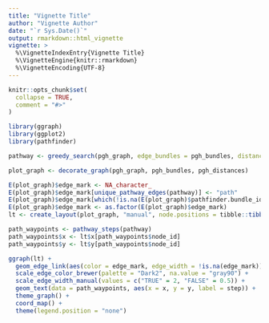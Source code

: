 ```yaml
---
title: "Vignette Title"
author: "Vignette Author"
date: "`r Sys.Date()`"
output: rmarkdown::html_vignette
vignette: >
  %\VignetteIndexEntry{Vignette Title}
  %\VignetteEngine{knitr::rmarkdown}
  %\VignetteEncoding{UTF-8}
---
```


```r
knitr::opts_chunk$set(
  collapse = TRUE,
  comment = "#>"
)
```

```r
library(ggraph)
library(ggplot2)
library(pathfinder)

pathway <- greedy_search(pgh_graph, edge_bundles = pgh_bundles, distances = pgh_distances, quiet = TRUE)

plot_graph <- decorate_graph(pgh_graph, pgh_bundles, pgh_distances)
```

```r
E(plot_graph)$edge_mark <- NA_character_
E(plot_graph)$edge_mark[unique_pathway_edges(pathway)] <- "path"
E(plot_graph)$edge_mark[which(!is.na(E(plot_graph)$pathfinder.bundle_id))] <- "bundled"
E(plot_graph)$edge_mark <- as.factor(E(plot_graph)$edge_mark)
lt <- create_layout(plot_graph, "manual", node.positions = tibble::tibble(x = V(plot_graph)$lon, y = V(plot_graph)$lat))

path_waypoints <- pathway_steps(pathway)
path_waypoints$x <- lt$x[path_waypoints$node_id]
path_waypoints$y <- lt$y[path_waypoints$node_id]

ggraph(lt) +
  geom_edge_link(aes(color = edge_mark, edge_width = !is.na(edge_mark)), alpha = 0.8) +
  scale_edge_color_brewer(palette = "Dark2", na.value = "gray90") +
  scale_edge_width_manual(values = c("TRUE" = 2, "FALSE" = 0.5)) +
  geom_text(data = path_waypoints, aes(x = x, y = y, label = step)) +
  theme_graph() +
  coord_map() +
  theme(legend.position = "none")
```
